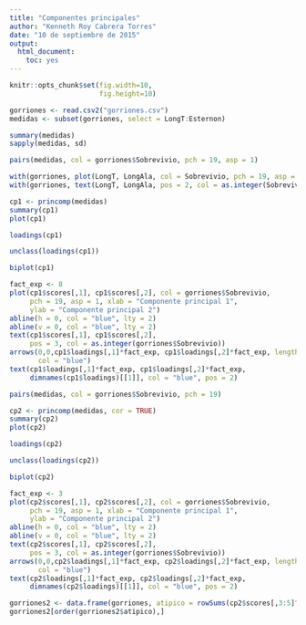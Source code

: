 ```yaml
---
title: "Componentes principales"
author: "Kenneth Roy Cabrera Torres"
date: "10 de septiembre de 2015"
output: 
  html_document: 
    toc: yes
---
```



```r
knitr::opts_chunk$set(fig.width=10, 
                      fig.height=10)
```


```r
gorriones <- read.csv2("gorriones.csv")
medidas <- subset(gorriones, select = LongT:Esternon)
```

```r
summary(medidas)
sapply(medidas, sd)
```


```r
pairs(medidas, col = gorriones$Sobrevivio, pch = 19, asp = 1)
```

```r
with(gorriones, plot(LongT, LongAla, col = Sobrevivio, pch = 19, asp = 1))
with(gorriones, text(LongT, LongAla, pos = 2, col = as.integer(Sobrevivio)))
```


```r
cp1 <- princomp(medidas)
summary(cp1)
plot(cp1)
```

```r
loadings(cp1)

unclass(loadings(cp1))
```


```r
biplot(cp1)
```


```r
fact_exp <- 8
plot(cp1$scores[,1], cp1$scores[,2], col = gorriones$Sobrevivio, 
     pch = 19, asp = 1, xlab = "Componente principal 1",
     ylab = "Componente principal 2")
abline(h = 0, col = "blue", lty = 2)
abline(v = 0, col = "blue", lty = 2)
text(cp1$scores[,1], cp1$scores[,2], 
     pos = 3, col = as.integer(gorriones$Sobrevivio))
arrows(0,0,cp1$loadings[,1]*fact_exp, cp1$loadings[,2]*fact_exp, length = 0.1,
       col = "blue")
text(cp1$loadings[,1]*fact_exp, cp1$loadings[,2]*fact_exp,
     dimnames(cp1$loadings)[[1]], col = "blue", pos = 2)
```

```r
pairs(medidas, col = gorriones$Sobrevivio, pch = 19)
```



```r
cp2 <- princomp(medidas, cor = TRUE)
summary(cp2)
plot(cp2)
```

```r
loadings(cp2)

unclass(loadings(cp2))
```


```r
biplot(cp2)
```


```r
fact_exp <- 3
plot(cp2$scores[,1], cp2$scores[,2], col = gorriones$Sobrevivio, 
     pch = 19, asp = 1, xlab = "Componente principal 1",
     ylab = "Componente principal 2")
abline(h = 0, col = "blue", lty = 2)
abline(v = 0, col = "blue", lty = 2)
text(cp2$scores[,1], cp2$scores[,2], 
     pos = 3, col = as.integer(gorriones$Sobrevivio))
arrows(0,0,cp2$loadings[,1]*fact_exp, cp2$loadings[,2]*fact_exp, length = 0.1,
       col = "blue")
text(cp2$loadings[,1]*fact_exp, cp2$loadings[,2]*fact_exp,
     dimnames(cp2$loadings)[[1]], col = "blue", pos = 2)
```

```r
gorriones2 <- data.frame(gorriones, atipico = rowSums(cp2$scores[,3:5]^2))
gorriones2[order(gorriones2$atipico),]
```

